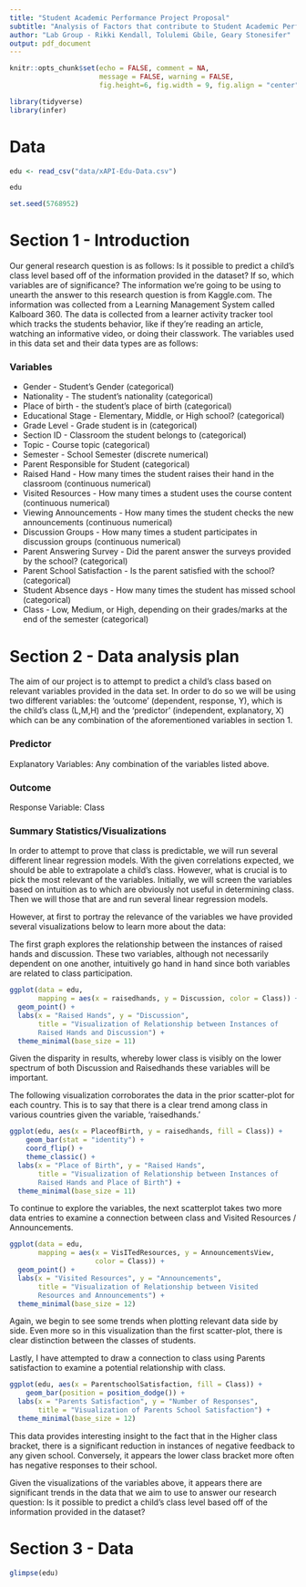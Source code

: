 ```yaml
---
title: "Student Academic Performance Project Proposal"
subtitle: "Analysis of Factors that contribute to Student Academic Performance"
author: "Lab Group - Rikki Kendall, Tolulemi Gbile, Geary Stonesifer"
output: pdf_document
---
```


```r
knitr::opts_chunk$set(echo = FALSE, comment = NA, 
                      message = FALSE, warning = FALSE,
                      fig.height=6, fig.width = 9, fig.align = "center")
```

```r
library(tidyverse)
library(infer)
```

# Data

```r
edu <- read_csv("data/xAPI-Edu-Data.csv")

edu
```

```r
set.seed(5768952)
```

# Section 1 - Introduction

Our general research question is as follows: Is it possible to
predict a child's class level based off of the information provided
in the dataset? If so, which variables are of significance? The
information we're going to be using to unearth the answer to this
research question is from Kaggle.com. The information was collected
from a Learning Management System called Kalboard 360. The data is
collected from a learner activity tracker tool which tracks the
students behavior, like if they're reading an article, watching an
informative video, or doing their classwork. The variables used in
this data set and their data types are as follows:

### Variables 

* Gender - Student's Gender (categorical)
* Nationality - The student's nationality (categorical)
* Place of birth - the student's place of birth (categorical)
* Educational Stage - Elementary, Middle, or High school? (categorical) 
* Grade Level - Grade student is in (categorical)
* Section ID - Classroom the student belongs to (categorical) 
* Topic - Course topic (categorical)
* Semester - School Semester (discrete numerical)
* Parent Responsible for Student (categorical)
* Raised Hand - How many times the student raises their hand in the classroom
(continuous numerical)
* Visited Resources - How many times a student uses the course content 
(continuous numerical)
* Viewing Announcements - How many times the student checks the new 
announcements (continuous numerical)
* Discussion Groups - How many times a student participates in discussion 
groups (continuous numerical)
* Parent Answering Survey - Did the parent answer the surveys provided by the
school? (categorical)
* Parent School Satisfaction - Is the parent satisfied with the school? 
(categorical)
* Student Absence days - How many times the student has missed school 
(categorical)
* Class - Low, Medium, or High, depending on their grades/marks at
the end of the semester 
(categorical) 

# Section 2 - Data analysis plan

The aim of our project is to attempt to predict a child's class based on 
relevant variables provided in the data set. In order to do
so we will be using two different variables: the 'outcome'
(dependent, response, Y), which is the child's class (L,M,H) and the
'predictor' (independent, explanatory, X) which can be any
combination of the aforementioned variables in section 1. 

### Predictor

Explanatory Variables: Any combination of the variables listed above.

### Outcome

Response Variable: Class

### Summary Statistics/Visualizations

In order to attempt to prove that class is predictable, we will run
several different linear regression models. With the given
correlations expected, we should be able to extrapolate a child's
class. However, what is crucial is to pick the most relevant of the
variables. Initially, we will screen the variables based on
intuition as to which are obviously not useful in determining class.
Then we will those that are and run several linear regression
models.

However, at first to portray the relevance of the variables we have
provided several visualizations below to learn more about the data: 

The first graph explores the relationship between the instances of
raised hands and discussion. These two variables, although not
necessarily dependent on one another, intuitively go hand in hand
since both variables are related to class participation.

```r

ggplot(data = edu, 
       mapping = aes(x = raisedhands, y = Discussion, color = Class)) +
  geom_point() + 
  labs(x = "Raised Hands", y = "Discussion", 
       title = "Visualization of Relationship between Instances of
       Raised Hands and Discussion") + 
  theme_minimal(base_size = 11)

```
Given the disparity in results, whereby lower class is visibly on
the lower spectrum of both Discussion and Raisedhands these
variables will be important. 


The following visualization corroborates the data in the prior
scatter-plot for each country. This is to say that there is a clear
trend among class in various countries given the variable,
'raisedhands.' 

```r
ggplot(edu, aes(x = PlaceofBirth, y = raisedhands, fill = Class)) +
    geom_bar(stat = "identity") +
    coord_flip() +
    theme_classic() + 
  labs(x = "Place of Birth", y = "Raised Hands", 
       title = "Visualization of Relationship between Instances of
       Raised Hands and Place of Birth") + 
  theme_minimal(base_size = 11)
```
To continue to explore the variables, the next scatterplot takes two
more data entries to examine a connection between class and Visited
Resources / Announcements. 

```r

ggplot(data = edu, 
       mapping = aes(x = VisITedResources, y = AnnouncementsView,
                     color = Class)) + 
  geom_point() + 
  labs(x = "Visited Resources", y = "Announcements", 
       title = "Visualization of Relationship between Visited
       Resources and Announcements") + 
  theme_minimal(base_size = 12)

```
Again, we begin to see some trends when plotting relevant data side
by side. Even more so in this visualization than the first
scatter-plot, there is clear distinction between the classes of
students.

Lastly, I have attempted to draw a connection to class using Parents
satisfaction to examine a potential relationship with class.

```r

ggplot(edu, aes(x = ParentschoolSatisfaction, fill = Class)) +
    geom_bar(position = position_dodge()) +
  labs(x = "Parents Satisfaction", y = "Number of Responses", 
       title = "Visualization of Parents School Satisfaction") + 
  theme_minimal(base_size = 12)

```
This data provides interesting insight to the fact that in the
Higher class bracket, there is a significant reduction in instances
of negative feedback to any given school. Conversely, it appears the
lower class bracket more often has negative responses to their
school. 

Given the visualizations of the variables above, it appears there
are significant trends in the data that we aim to use to answer our
research question: Is it possible to predict a child's class level
based off of the information provided in the dataset?

# Section 3 - Data

```r
glimpse(edu)
```
